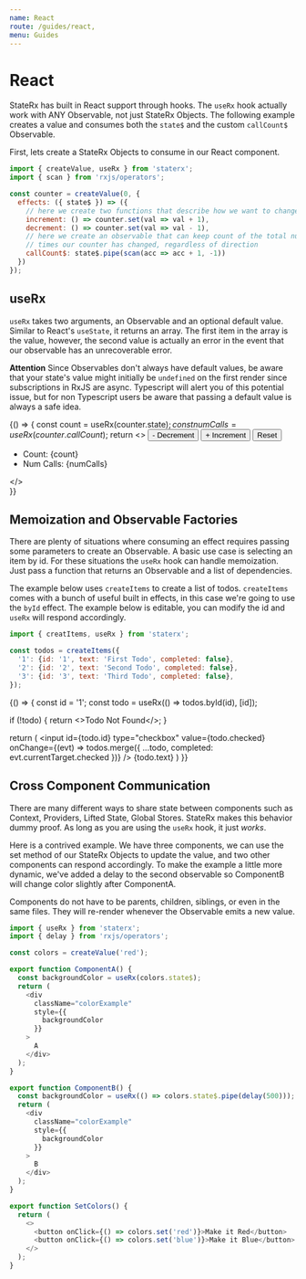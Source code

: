 ```yaml
---
name: React
route: /guides/react,
menu: Guides
---
```



# React

StateRx has built in React support through hooks. The `useRx` hook actually work with ANY Observable, not just StateRx Objects. The following example creates a value and consumes both the `state$` and the custom `callCount$` Observable.

First, lets create a StateRx Objects to consume in our React component.

```js
import { createValue, useRx } from 'staterx';
import { scan } from 'rxjs/operators';

const counter = createValue(0, {
  effects: ({ state$ }) => ({
    // here we create two functions that describe how we want to change our value
    increment: () => counter.set(val => val + 1),
    decrement: () => counter.set(val => val - 1),
    // here we create an observable that can keep count of the total number of
    // times our counter has changed, regardless of direction
    callCount$: state$.pipe(scan(acc => acc + 1, -1))
  })
});
```
## useRx

`useRx` takes two arguments, an Observable and an optional default value. Similar to React's `useState`, it returns an array. The first item in the array is the value, however, the second value is actually an error in the event that our observable has an unrecoverable error.

**Attention** Since Observables don't always have default values, be aware that your state's value might initially be `undefined` on the first render since subscriptions in RxJS are async. Typescript will alert you of this potential issue, but for non Typescript users be aware that passing a default value is always a safe idea.

<Playground>{() => {
  const count = useRx(counter.state$);
  const numCalls = useRx(counter.callCount$);
  return <>
    <button onClick={counter.decrement}>
      - Decrement
    </button>
    <button onClick={counter.increment}>
      + Increment
    </button>
    <button onClick={counter.reset}>
      Reset
    </button>
    <ul>
      <li>Count: {count}</li>
      <li>Num Calls: {numCalls}</li>
    </ul>
  </>  
}}</Playground>

## Memoization and Observable Factories

There are plenty of situations where consuming an effect requires passing some parameters to create an Observable. A basic use case is selecting an item by id. For these situations the `useRx` hook can handle memoization. Just pass a function that returns an Observable and a list of dependencies.

The example below uses `createItems` to create a list of todos. `createItems` comes with a bunch of useful built in effects, in this case we're going to use the `byId` effect. The example below is editable, you can modify the id and `useRx` will respond accordingly.

```js
import { creatItems, useRx } from 'staterx';

const todos = createItems({
  '1': {id: '1', text: 'First Todo', completed: false},
  '2': {id: '2', text: 'Second Todo', completed: false},
  '3': {id: '3', text: 'Third Todo', completed: false},
});
```

<Playground>{() => {
  const id = '1';
  const todo = useRx(() => todos.byId(id), [id]);
  
  if (!todo) {
    return <>Todo Not Found</>;
  }
  
  return (
    <label htmlFor={todo.id}>
      <input
        id={todo.id}
        type="checkbox"
        value={todo.checked}
        onChange={(evt) => todos.merge({
          ...todo,
          completed: evt.currentTarget.checked
        })}
      />
      {todo.text}
    </label>
  )
}}</Playground>

## Cross Component Communication

There are many different ways to share state between components such as Context, Providers, Lifted State, Global Stores. StateRx makes this behavior dummy proof. As long as you are using the `useRx` hook, it just *works*. 

Here is a contrived example. We have three components, we can use the set method of our StateRx Objects to update the value, and two other components can respond accordingly. To make the example a little more dynamic, we've added a delay to the second observable so ComponentB will change color slightly after ComponentA.

Components do not have to be parents, children, siblings, or even in the same files. They will re-render whenever the Observable emits a new value.

```js
import { useRx } from 'staterx';
import { delay } from 'rxjs/operators';

const colors = createValue('red');

export function ComponentA() {
  const backgroundColor = useRx(colors.state$);
  return (
    <div
      className="colorExample"
      style={{
        backgroundColor
      }}
    >
      A
    </div>
  );
}

export function ComponentB() {
  const backgroundColor = useRx(() => colors.state$.pipe(delay(500)));
  return (
    <div
      className="colorExample"
      style={{
        backgroundColor
      }}
    >
      B
    </div>
  );
}

export function SetColors() {
  return (
    <>
      <button onClick={() => colors.set('red')}>Make it Red</button>
      <button onClick={() => colors.set('blue')}>Make it Blue</button>
    </>
  );
}
```

<Playground>
  <SetColors />
  <ComponentA />
  <ComponentB />
</Playground>